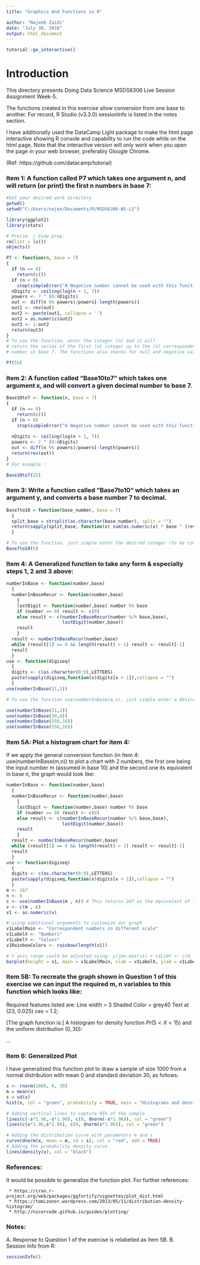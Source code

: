 ```yaml
---
title: "Graphics And Functions in R"

author: "Najeeb Zaidi"
date: "July 30, 2016"
output: html_document
---
```



```r
tutorial::go_interactive()

```


# Introduction
This directory presents Doing Data Science MSDS6306 Live Session Assignment Week-5.

The functions created in this exercise allow conversion from one base to another. 
For record, R Studio (v3.3.0) sessionInfo is listed in the notes section.

I have additionally used the DataCamp Light package to make the html page interactive showing R console and capability to run the code while on the html page. Note that the interactive version will only work when you open the page in your web browser, preferably Gloogle Chrome.

(Ref: https://github.com/datacamp/tutorial)

### Item 1: A function called P7 which takes one argument n, and will return (or print) the first n numbers in base 7:

```r
#Set your desired work directory
getwd()  
setwd("C:/Users/najee/Documents/R/MSDS6306-W5-LS")

library(ggplot2)
library(stats)

# Prelim. / Code prep.
rm(list = ls()) 
objects()
```

```r
P7 <- function(n, base = 7) 
{
  if (n == 0) 
    return(c())
  if (n < 0) 
    stop(simpleError("A Negative number cannot be used with this function"))
  nDigits <- ceiling(log(n + 1, 7))
  powers <- 7 ^ (0:nDigits)
  out <- diff(n %% powers)/powers[-length(powers)]
  out1 <- rev(out)
  out2 <- paste(out1, collapse = '')
  out2 = as.numeric(out2)
  out3 <- 1:out2
  return(out3)
}
# To use the function, enter the integer (n) and it will 
# return the series of the first (n) integer up to the (n) correspondent
# number in base 7. The functions also checks for null and negative values.

P7(55)
```
###  Item 2: A function called "Base10to7" which takes one argument x, and will convert a given decimal number to base 7.

```r
Base10to7 <- function(n, base = 7) 
{ 
  if (n == 0) 
    return(c())
  if (n < 0) 
    stop(simpleError("A Negative number cannot be used with this function"))
  
  nDigits <- ceiling(log(n + 1, 7))
  powers <- 7 ^ (0:nDigits)
  out <- diff(n %% powers)/powers[-length(powers)]
  return(rev(out))
}
# For example :

Base10to7(25)
```

### Item 3: Write a function called "Base7to10" which takes an argument y, and converts a base number 7 to decimal. 

```r
Base7to10 = function(base_number, base = 7) 
  {
  split_base = strsplit(as.character(base_number), split = "")
  return(sapply(split_base, function(x) sum(as.numeric(x) * base ^ (rev(seq_along(x) - 1)))))
  }

# To use the function, just simple enter the desired integer (to be considered in base 7) and it will return the correspondent number in base 10. For example: 
Base7to10(5)
```

### Item 4: A Generalized function to take any form & especially steps 1, 2 and 3 above:

```r
numberInBase <- function(number,base)
  {
  numberInBaseRecur <- function(number,base)
    {
    lastDigit <- function(number,base) number %% base
    if (number == 0) result <- c(0)
    else result <- c(numberInBaseRecur(number %/% base,base),
                     lastDigit(number,base))
    result
    }
  result <- numberInBaseRecur(number,base)
  while (result[1] == 0 && length(result) > 1) result <- result[-1]
  result
  }
use <- function(digiseq)
  {
  digits <- c(as.character(0:9),LETTERS)
  paste(sapply(digiseq,function(x)digits[x + 1]),collapse = "")
  }
use(numberInBase(21,2))

# To use the function use(numberInBase(m,n), just simple enter a desired integer as first parameter and the desired base value as second parameter and the function will return the input m number in the selected base n. For example:  

use(numberInBase(21,2)) 
use(numberInBase(30,8)) 
use(numberInBase(556,10)) 
use(numberInBase(556,16)) 

```

### Item 5A: Plot a histogram chart for item 4:
If we apply the general conversion function (in Item 4: use(numberInBase(m,n)) to plot a chart with 2 numbers, the first one being the input number m (assumed in base 10) and the second one its equivalent in base n, the graph would look like:

```r

numberInBase <- function(number,base)
  {
  numberInBaseRecur <- function(number,base)
    {
    lastDigit <- function(number,base) number %% base
    if (number == 0) result <- c(0)
    else result <- c(numberInBaseRecur(number %/% base,base),
                     lastDigit(number,base))
    result
    }
  result <- numberInBaseRecur(number,base)
  while (result[1] == 0 && length(result) > 1) result <- result[-1]
  result
  }
use <- function(digiseq)
  {
  digits <- c(as.character(0:9),LETTERS)
  paste(sapply(digiseq,function(x)digits[x + 1]),collapse = "")
  }
m <- 167
n <- 8
c <- use(numberInBase(m , n)) # This returns 247 as the equivalent of 167 (b10) in base 8
v <- c(m , c)
v1 <- as.numeric(v)

# using additional arguments to customize our graph
v1LabelMain <- "Correspondent numbers in different scale"
v1LabelX <- "Numbers"
v1LabelY <- "Values"
v1RainbowColors <- rainbow(length(v1))

# Y axis range could be adjusted using: ylim<-max(v1) + v1LimY <- c(0, ylim) as well as other customizations are possible ie showing legend, values, adding text, dividing the chart in panels, etc.
barplot(height = v1, main = v1LabelMain, xlab = v1LabelX, ylab = v1LabelY, ylim = c(0,300), col = v1RainbowColors)

```

### Item 5B: To recreate the graph shown in Question 1 of this exercise we can input the required m, n variables to this function which looks like:

Required features listed are:
Line width = 3
Shaded Color = grey40
Text at (23, 0.025)
cex = 1.2;

[The graph function is:] A histogram for density function $Pr(5<X<15)$ and the uniform distribution $(0, 30)$:

...


### Item 6: Generalized Plot

I have generalized this function plot to draw a sample of size 1000 from a normal distribution with mean 0 and standard deviation 30, as follows:

```r
x <- rnorm(1000, 0, 30)
m = mean(x)
s = sd(x)
hist(x, col = "green", probability = TRUE, main = "Histograms and density function for a rand (0,30) sample")

# Adding vertical lines to capture 95% of the sample
lines(c(-s*1.96,-s*1.96), c(0, dnorm(-s*1.96)), col = "green")
lines(c(s*1.96,s*1.96), c(0, dnorm(s*1.96)), col = "green")

# Adding the distribution curve with parameters m and s 
curve(dnorm(x, mean = m, sd = s), col = "red", add = TRUE)
# Adding the probability density curve  
lines(density(x), col = "black")

```


### References:
It would be possible to generalize the function plot. For further references:
 
     * https://cran.r-project.org/web/packages/ggfortify/vignettes/plot_dist.html 
     * https://tomizonor.wordpress.com/2013/05/11/distribution-density-histogram/
     * http://nicercode.github.io/guides/plotting/

### Notes: 
A. Response to Question 1 of the exercise is relabelled as Item 5B.
B. Session Info from R:
```r
sessionInfo()


```




